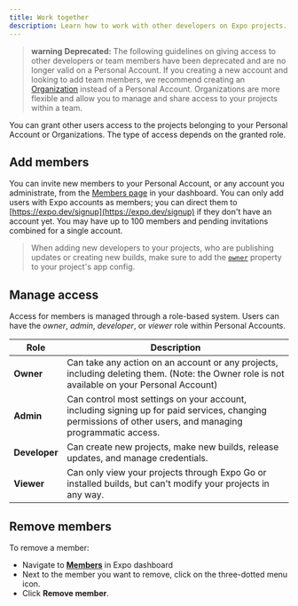 ```yaml
---
title: Work together
description: Learn how to work with other developers on Expo projects.
---
```


> **warning** **Deprecated:** The following guidelines on giving access to other developers or team members have been deprecated and are no longer valid on a Personal Account. If you creating a new account and looking to add team members, we recommend creating an [Organization](/accounts/account-types/#organizations) instead of a Personal Account. Organizations are more flexible and allow you to manage and share access to your projects within a team.

You can grant other users access to the projects belonging to your Personal Account or Organizations. The type of access depends on the granted role.

## Add members

You can invite new members to your Personal Account, or any account you administrate, from the [Members page](https://expo.dev/settings/members) in your dashboard. You can only add users with Expo accounts as members; you can direct them to [https://expo.dev/signup](https://expo.dev/signup) if they don't have an account yet. You may have up to 100 members and pending invitations combined for a single account.

> When adding new developers to your projects, who are publishing updates or creating new builds, make sure to add the [`owner`](../versions/latest/config/app.mdx#owner) property to your project's app config.

## Manage access

Access for members is managed through a role-based system. Users can have the _owner_, _admin_, _developer_, or _viewer_ role within Personal Accounts.

| Role          | Description                                                                                                                                               |
| ------------- | --------------------------------------------------------------------------------------------------------------------------------------------------------- |
| **Owner**     | Can take any action on an account or any projects, including deleting them. (Note: the Owner role is not available on your Personal Account)              |
| **Admin**     | Can control most settings on your account, including signing up for paid services, changing permissions of other users, and managing programmatic access. |
| **Developer** | Can create new projects, make new builds, release updates, and manage credentials.                                                                        |
| **Viewer**    | Can only view your projects through Expo Go or installed builds, but can't modify your projects in any way.                                               |

## Remove members

To remove a member:

- Navigate to [**Members**](https://expo.dev/settings/members) in Expo dashboard
- Next to the member you want to remove, click on the three-dotted menu icon.
- Click **Remove member**.
